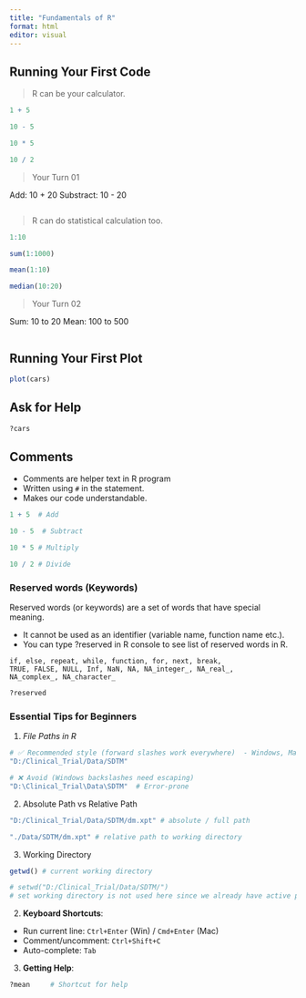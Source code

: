 ```yaml
---
title: "Fundamentals of R"
format: html
editor: visual
---
```


## Running Your First Code

> R can be your calculator.

```r
1 + 5  

10 - 5  

10 * 5 

10 / 2 
```

> Your Turn 01

Add: 10 + 20 Substract: 10 - 20

```r



```

> R can do statistical calculation too.

```r

1:10

sum(1:1000) 

mean(1:10)

median(10:20)

```

> Your Turn 02

Sum: 10 to 20 Mean: 100 to 500

```r



```

## Running Your First Plot

```r
plot(cars)
```

## Ask for Help

```r
?cars
```

## Comments

-   Comments are helper text in R program
-   Written using `#` in the statement.
-   Makes our code understandable.

```r
1 + 5  # Add

10 - 5  # Subtract

10 * 5 # Multiply

10 / 2 # Divide
```

### Reserved words (Keywords)

Reserved words (or keywords) are a set of words that have special meaning.

-   It cannot be used as an identifier (variable name, function name etc.).
-   You can type ?reserved in R console to see list of reserved words in R.

```         
if, else, repeat, while, function, for, next, break,
TRUE, FALSE, NULL, Inf, NaN, NA, NA_integer_, NA_real_,
NA_complex_, NA_character_
```

```r
?reserved
```

### Essential Tips for Beginners

1.  *File Paths in R*

``` r
# ✅ Recommended style (forward slashes work everywhere)  - Windows, Mac or Linux
"D:/Clinical_Trial/Data/SDTM"

# ❌ Avoid (Windows backslashes need escaping)
"D:\Clinical_Trial\Data\SDTM"  # Error-prone
```

2.  Absolute Path vs Relative Path

``` r
"D:/Clinical_Trial/Data/SDTM/dm.xpt" # absolute / full path 

"./Data/SDTM/dm.xpt" # relative path to working directory
```

3.  Working Directory

```r
getwd() # current working directory

# setwd("D:/Clinical_Trial/Data/SDTM/") 
# set working directory is not used here since we already have active project
```

2.  **Keyboard Shortcuts**:

-   Run current line: `Ctrl+Enter` (Win) / `Cmd+Enter` (Mac)
-   Comment/uncomment: `Ctrl+Shift+C`
-   Auto-complete: `Tab`

3.  **Getting Help**:

```r
?mean     # Shortcut for help
```
